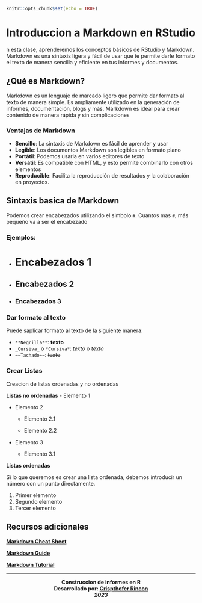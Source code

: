 ```r
knitr::opts_chunk$set(echo = TRUE)
```


# Introduccion a Markdown en RStudio {-}

n esta clase, aprenderemos los conceptos básicos de RStudio y Markdown. Markdown es una sintaxis ligera y fácil de usar que te permite darle formato el texto de manera sencilla y eficiente en tus informes y documentos.


## ¿Qué es Markdown? {-}

Markdown es un lenguaje de marcado ligero que permite dar formato al texto de manera simple. Es ampliamente utilizado en la generación de informes, documentación, blogs y más. Markdown es ideal para crear contenido de manera rápida y sin complicaciones

### Ventajas de Markdown {-}

- **Sencillo**: La sintaxis de Markdown es fácil de aprender y usar
- **Legible**: Los documentos Markdown son legibles en formato plano
- **Portátil**: Podemos usarla en varios editores de texto
- **Versátil**: Es compatible con HTML, y esto permite combinarlo con otros elementos
- **Reproducible**: Facilita la reproducción de resultados y la colaboración en proyectos.

## Sintaxis basica de Markdown {-}
Podemos crear encabezados utilizando el simbolo  `#`. Cuantos mas `#`, más pequeño va a ser el encabezado

### Ejemplos: {-}

- # Encabezados 1
- ## Encabezados 2
- ### Encabezados 3

### Dar formato al texto {-}
Puede saplicar formato al texto de la siguiente manera:

- `**Negrilla**`: **texto**
- `_Cursiva_` o `*Cursiva*`: *texto* o _texto_
- `~~Tachado~~`: ~~texto~~

### Crear Listas {-}
Creacion de listas ordenadas y no ordenadas

**Listas no ordenadas**
- Elemento 1

- Elemento 2

  - Elemento 2.1
  
  - Elemento 2.2
  
- Elemento 3

  - Elemento 3.1


**Listas ordenadas**

Si lo que queremos es crear una lista ordenada, debemos introducir un número con un punto directamente. 

1. Primer elemento
2. Segundo elemento
3. Tercer elemento


## Recursos adicionales {-}

[**Markdown Cheat Sheet**](https://github.com/adam-p/markdown-here/wiki/Markdown-Cheatsheet)

[**Markdown Guide**](https://guides.github.com/features/mastering-markdown/)

[**Markdown Tutorial**](https://www.markdowntutorial.com)


<hr>
<div style="text-align: center;">
**Construccion de informes en R**
<br>
**Desarrollado por: [Crispthofer Rincon](https://linkedin.com/in/carmurrain)**
<br>
_**2023**_
</div>

